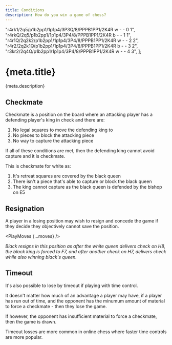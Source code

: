 ```yaml
---
title: Conditions
description: How do you win a game of chess?
---
```


  "r4rk1/2q5/p1b2pp1/1p1p4/3P3Q/8/PPPB1PP1/2K4R w - - 0 1",
  "r4rkQ/2q5/p1b2pp1/1p1p4/3P4/8/PPPB1PP1/2K4R b - - 1 1",
  "r4r1Q/2q2k2/p1b2pp1/1p1p4/3P4/8/PPPB1PP1/2K4R w - - 2 2",
  "r4r2/2q2k1Q/p1b2pp1/1p1p4/3P4/8/PPPB1PP1/2K4R b - - 3 2",
  "r3kr2/2q4Q/p1b2pp1/1p1p4/3P4/8/PPPB1PP1/2K4R w - - 4 3",
];

# {meta.title}

<p className="lead">{meta.description}</p>

## Checkmate

Checkmate is a position on the board where an attacking player has a defending player's king in check and there are:

1. No legal squares to move the defending king to
2. No pieces to block the attacking piece
3. No way to capture the attacking piece

If all of these conditions are met, then the defending king cannot avoid capture and it is checkmate.

<Chessboard fen="r4rk1/p1p2ppp/3p4/3Qb3/4N3/7P/5PBq/R1B2R1K w - - 0 1">
  <div slot="h1" className="check-marker" />
</Chessboard>

This is checkmate for white as:

1. It's retreat squares are covered by the black queen
2. There isn't a piece that's able to capture or block the black queen
3. The king cannot capture as the black queen is defended by the bishop on E5

## Resignation

A player in a losing position may wish to resign and concede the game if they decide they objectively cannot save the position.

<PlayMoves {...moves} />

_Black resigns in this position as after the white queen delivers check on H8, the black king is forced to F7, and after another check on H7, delivers check while also winning black's queen._

## Timeout

It's also possible to lose by timeout if playing with time control.

It doesn't matter how much of an advantage a player may have, if a player has run out of time, and the opponent has the minumum amount of material to force a checkmate - then they lose the game.

If however, the opponent has insufficient material to force a checkmate, then the game is drawn.

Timeout losses are more common in online chess where faster time controls are more popular.
